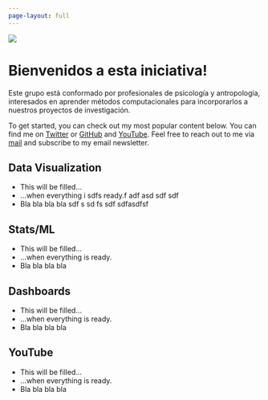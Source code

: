 ```yaml
---
page-layout: full
---
```


<!-- Nothing else to see here -->


::: {.grid}

::: {.g-col-12 .g-col-md-6}
![](my_profile.jpg)
:::

::: {.g-col-12 .g-col-md-6 #about-me-text}
# Bienvenidos a esta iniciativa!
Este grupo está conformado por profesionales de psicología
y antropología, interesados en aprender métodos computacionales
para incorporarlos a nuestros proyectos de investigación.

To get started, you can check out my most popular content below. You can find me on [Twitter](https://twitter.com/rappa753) or
[GitHub](https://github.com/AlbertRapp) and 
[YouTube](https://www.youtube.com/user/Alfrodo123). 
Feel free to reach out to me via [mail](mailto:blog@albert-rapp.de) and subscribe to my email newsletter.
:::

::: {.g-col-12 .g-col-md-5 .g-start-md-2}
# Data Visualization

- This will be filled...
- ...when everything i  sdfs ready.f adf asd sdf sdf 
- Bla bla bla bla sdf s sd fs  sdf sdfasdfsf 

:::

::: {.g-col-12 .g-col-md-5}
# Stats/ML

- This will be filled...
- ...when everything is ready.
- Bla bla bla bla
:::

::: {.g-col-12 .g-col-md-5 .g-start-md-2}
# Dashboards

- This will be filled...
- ...when everything is ready.
- Bla bla bla bla
:::

::: {.g-col-12 .g-col-md-5}
# YouTube

- This will be filled...
- ...when everything is ready.
- Bla bla bla bla
:::

:::